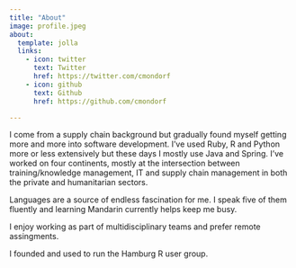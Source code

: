 ```yaml
---
title: "About"
image: profile.jpeg
about:
  template: jolla
  links:
    - icon: twitter
      text: Twitter
      href: https://twitter.com/cmondorf
    - icon: github
      text: Github
      href: https://github.com/cmondorf

---
```


I come from a supply chain background but gradually found myself getting more and more into software development. I've used Ruby, R and Python more or less extensively but these days I mostly use Java and Spring.
I've worked on four continents, mostly at the intersection between training/knowledge management, IT and supply chain management in both the private and humanitarian sectors.

Languages are a source of endless fascination for me. I speak five of them fluently and learning Mandarin currently helps keep me busy.

I enjoy working as part of multidisciplinary teams and prefer remote assingments.

I founded and used to run the Hamburg R user group. 
